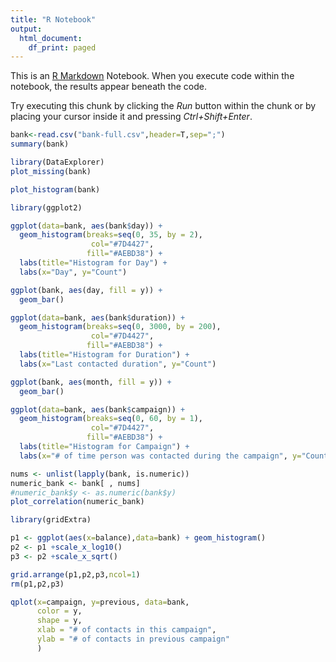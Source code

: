 ---
title: "R Notebook"
output:
  html_document:
    df_print: paged
---

This is an [R Markdown](http://rmarkdown.rstudio.com) Notebook. When you execute code within the notebook, the results appear beneath the code. 

Try executing this chunk by clicking the *Run* button within the chunk or by placing your cursor inside it and pressing *Ctrl+Shift+Enter*. 

```{r}
bank<-read.csv("bank-full.csv",header=T,sep=";")
summary(bank)
```
```{r}
library(DataExplorer)
plot_missing(bank)
```


```{r}
plot_histogram(bank)
```


```{r}
library(ggplot2)

ggplot(data=bank, aes(bank$day)) + 
  geom_histogram(breaks=seq(0, 35, by = 2),
                  col="#7D4427", 
                 fill="#AEBD38") + 
  labs(title="Histogram for Day") +
  labs(x="Day", y="Count") 


```

```{r}
ggplot(bank, aes(day, fill = y)) +
  geom_bar()
```
```{r}
ggplot(data=bank, aes(bank$duration)) + 
  geom_histogram(breaks=seq(0, 3000, by = 200),
                  col="#7D4427", 
                 fill="#AEBD38") + 
  labs(title="Histogram for Duration") +
  labs(x="Last contacted duration", y="Count") 
```


```{r}
ggplot(bank, aes(month, fill = y)) +
  geom_bar()
```

```{r}
ggplot(data=bank, aes(bank$campaign)) + 
  geom_histogram(breaks=seq(0, 60, by = 1),
                  col="#7D4427", 
                 fill="#AEBD38") + 
  labs(title="Histogram for Campaign") +
  labs(x="# of time person was contacted during the campaign", y="Count") 
```

```{r}
nums <- unlist(lapply(bank, is.numeric)) 
numeric_bank <- bank[ , nums]
#numeric_bank$y <- as.numeric(bank$y)
plot_correlation(numeric_bank)
```



```{r}
library(gridExtra)

p1 <- ggplot(aes(x=balance),data=bank) + geom_histogram()
p2 <- p1 +scale_x_log10()
p3 <- p2 +scale_x_sqrt()

grid.arrange(p1,p2,p3,ncol=1)
rm(p1,p2,p3)
```

```{r}
qplot(x=campaign, y=previous, data=bank,
      color = y,
      shape = y,
      xlab = "# of contacts in this campaign",
      ylab = "# of contacts in previous campaign"
      ) 
```
